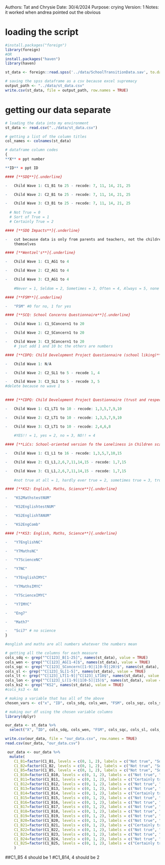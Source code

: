 Authors: Tat and Chrysie
Date: 30/4/2024
Purpose: crying
Version: 1
Notes: it worked when andrea pointed out the obvious

# loading the script

``` r
#install.packages("foreign")
library(foreign)
#OR
install.packages("haven")
library(haven)

st_data <- foreign::read.spss('../data/SchoolTransitionData.sav', to.data.frame = T)

# saving the spss dataframe as a csv because excel supremacy
output_path <- "../data/st_data.csv"  
write.csv(st_data, file = output_path, row.names = TRUE)

```

# getting our data separate

``` r
# loading the data into my environment
st_data <- read.csv("../data/st_data.csv")

# getting a list of the column titles
col_names <- colnames(st_data)

# dataframe column codes
{
**X** = ppt number

**ID** = ppt ID

#### [**SDQ**]{.underline} 

-   Child Wave 1: C1_B1 to 25 - recode: 7, 11, 14, 21, 25

-   Child Wave 2: C2_B1 to 25 - recode: 7, 11, 14, 21, 25

-   Child Wave 3: C3_B1 to 25 - recode: 7, 11, 14, 21, 25
  
  # Not True = 0
  # Sort of True = 1
  # Certainly True = 2

#### [**SDQ Impacts**]{.underline}

-   cut because data is only from parents and teachers, not the children
    themselves

#### [**Wentzel's**]{.underline}

-   Child Wave 1: C1_AG1 to 4

-   Child Wave 2: C2_AG1 to 4

-   Child Wave 3: C3_AG1 to 4
    
    #Never = 1, Seldom = 2, Sometimes = 3, Often = 4, Always = 5, none to recode

#### [**FSM**]{.underline}

-   "FSM" #0 for no, 1 for yes

#### [**SCQ: School Concerns Questionnaire**]{.underline}

-   Child Wave 1: C1_SConcern1 to 20

-   Child Wave 2: C2_SConcern1 to 20

-   Child Wave 3: C3_SConcern1 to 20
    # jsut add 1 and 10 bc the others are numbers

#### [**CDPQ: Child Development Project Questionnaire (school liking)**]{.underline}

-   Child Wave 1: N/A

-   Child Wave 2: C2_SL1 to 5 - recode 1, 4

-   Child Wave 3: C3_SL1 to 5 - recode 3, 5
#delete because no wave 1
    
    
#### [**CDPQ: Child Development Project Questionnaire (trust and respect for teachers)**]{.underline}

-   Child Wave 1: C1_LT1 to 10 - recode: 1,3,5,7,9,10

-   Child Wave 2: C2_LT1 to 10 - recode: 1,3,5,7,9,10

-   Child Wave 3: C3_LT1 to 10 - recode: 2,4,6,8
    
    #YES!! = 1, yes = 2, no = 3, NO!! = 4

#### [**LiCs: School-oriented version fo the Loneliness in Children scale**]{.underline}

-   Child Wave 1: C1_L1 to 16 - recode: 1,3,5,7,10,15

-   Child Wave 2: C1_L1,2,6,7,11,14,15 - recode: 1,7,15

-   Child Wave 3: C1_L1,2,6,7,11,14,15 - recode: 1,7,15
    
    #not true at all = 1, hardly ever true = 2, sometimes true = 3, true most of the time = 4, always true = 5

#### [**KS2: English, Maths, Science**]{.underline}

-   "KS2MathstestNUM"

-   "KS2EnglishtestNUM"

-   "KS2EnglishTANUM"

-   "KS2EngComb"

#### [**KS3: English, Maths, Science**]{.underline} 

-   "Y7EnglishNC"

-   "Y7MathsNC"

-   "Y7ScienceNC"

-   "Y7NC"

-   "Y7EnglishIMYC"

-   "Y7MathsIMYC"

-   "Y7ScienceIMYC"

-   "Y7IMYC"

-   "Eng7"

-   "Math7"

-   "Sci7" # no science
}

#english and maths are all numbers whatever the numbers mean

# getting all the columns for each measure
cols_sdq <- grep("^C[123]_B[1-25]", names(st_data), value = TRUE)
cols_wen <- grep("^C[123]_AG[1-4]$", names(st_data), value = TRUE)
cols_sqc <- grep("^C[123]_SConcern([1-9]|1[0-9]|20)$", names(st_data), value = TRUE)
cols_sl <- grep("^C[123]_SL[1-5]", names(st_data), value = TRUE)
cols_lt <- grep("^C[123]_LT[1-9]|^C[123]_LT10$", names(st_data), value = TRUE)
cols_lon <- grep("^C[123]_L([1-9]|1[0-5]|15)$", names(st_data), value = TRUE)
cols_ks2 <- grep("^KS2", names(st_data), value = TRUE)
#cols_ks3 <- NA

# making a variable that has all of the above
chosen_vars <- c("x", "ID", cols_sdq, cols_wen, "FSM", cols_sqc, cols_sl, cols_lt, cols_lon, cols_ks2)

# making our df using the chosen variable columns
library(dplyr)

our_data <- st_data %>%
  select("X", "ID", cols_sdq, cols_wen, "FSM", cols_sqc, cols_sl, cols_lt, cols_lon, cols_ks2)

write.csv(our_data, file = "our_data.csv", row.names = TRUE)
read.csv(our_data, "our_data.csv")


```
 
 
``` r
 our_data <- our_data %>% 
  mutate(
    C1_B1=factor(C1_B1, levels = c(0, 1, 2), labels = c("Not true", "Sort of true", "Certainly true")),
    C1_B2=factor(C1_B2, levels = c(0, 1, 2), labels = c("Not true", "Sort of true", "Certainly true")),
    C1_B5=factor(C1_B5, levels = c(0, 1, 2), labels = c("Not true", "Sort of true", "Certainly true")),
    C1_B10=factor(C1_B10, levels = c(0, 1, 2), labels = c("Not true", "Sort of true", "Certainly true")),
    C1_B11=factor(C1_B11, levels = c(0, 1, 2), labels = c("Certainly true", "Sort of true", "Not true")),
    C1_B12=factor(C1_B12, levels = c(0, 1, 2), labels = c("Not true", "Sort of true", "Certainly true")),
    C1_B13=factor(C1_B13, levels = c(0, 1, 2), labels = c("Not true", "Sort of true", "Certainly true")),
    C1_B14=factor(C1_B14, levels = c(0, 1, 2), labels = c("Certainly true", "Sort of true", "Not true")),
    C1_B15=factor(C1_B15, levels = c(0, 1, 2), labels = c("Not true", "Sort of true", "Certainly true")),
    C1_B16=factor(C1_B16, levels = c(0, 1, 2), labels = c("Not true", "Sort of true", "Certainly true")),
    C1_B17=factor(C1_B17, levels = c(0, 1, 2), labels = c("Not true", "Sort of true", "Certainly true")),
    C1_B18=factor(C1_B18, levels = c(0, 1, 2), labels = c("Not true", "Sort of true", "Certainly true")),
    C1_B19=factor(C1_B19, levels = c(0, 1, 2), labels = c("Not true", "Sort of true", "Certainly true")),
    C1_B20=factor(C1_B20, levels = c(0, 1, 2), labels = c("Not true", "Sort of true", "Certainly true")),
    C1_B21=factor(C1_B21, levels = c(0, 1, 2), labels = c("Certainly true", "Sort of true", "Not true")),
    C1_B22=factor(C1_B22, levels = c(0, 1, 2), labels = c("Not true", "Sort of true", "Certainly true")),
    C1_B23=factor(C1_B23, levels = c(0, 1, 2), labels = c("Not true", "Sort of true", "Certainly true")),
    C1_B24=factor(C1_B24, levels = c(0, 1, 2), labels = c("Not true", "Sort of true", "Certainly true")),
    C1_B25=factor(C1_B25, levels = c(0, 1, 2), labels = c("Certainly true", "Sort of true", "Not true")),
    )

 ```
 ##C1_B5 4 should be 1
 #C1_B14, 4 should be 2
